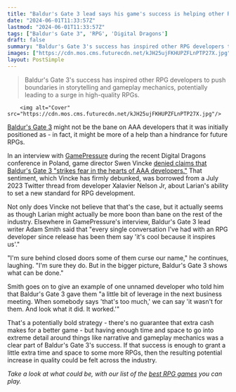 ```yaml
---
title: "Baldur's Gate 3 lead says his game's success is helping other RPGs, giving them 'a little bit of leverage in the next business meeting'"
date: "2024-06-01T11:33:57Z"
lastmod: "2024-06-01T11:33:57Z"
tags: ["Baldur's Gate 3", 'RPG', 'Digital Dragons']
draft: false
summary: "Baldur's Gate 3's success has inspired other RPG developers to push boundaries in storytelling and gameplay mechanics, potentially leading to a surge in high-quality RPGs."
images: ["https://cdn.mos.cms.futurecdn.net/kJH25ujFKHUPZFLnPTP27X.jpg"]
layout: PostSimple
---
```

> Baldur's Gate 3's success has inspired other RPG developers to push boundaries in storytelling and gameplay mechanics, potentially leading to a surge in high-quality RPGs.


        <img alt="Cover" src="https://cdn.mos.cms.futurecdn.net/kJH25ujFKHUPZFLnPTP27X.jpg"/>
        
[Baldur's Gate 3](https://www.gamesradar.com/baldurs-gate-3-guide/) might not be the bane on AAA developers that it was initially positioned as - in fact, it might be more of a help than a hindrance for future RPGs.

In an interview with [GamePressure](https://www.gamepressure.com/editorials/we-started-from-zero-and-we-could-go-back-to-zero-interview-with/zf6fc) during the recent Digital Dragons conference in Poland, game director Swen Vincke [denied claims that Baldur's Gate 3 "strikes fear in the hearts of AAA developers."](https://www.gamesradar.com/games/rpg/larian-boss-says-baldurs-gate-3-doesnt-strike-fear-in-the-hearts-of-aaa-developers-reckons-the-witcher-4-and-gta-6-can-dwarf-what-weve-been-doing/) That sentiment, which Vincke has firmly debunked, was borrowed from a July 2023 Twitter thread from developer Xalavier Nelson Jr, about Larian's ability to set a new standard for RPG development. 

Not only does Vincke not believe that that's the case, but it actually seems as though Larian might actually be more boon than bane on the rest of the industry. Elsewhere in GamePressure's interview, Baldur's Gate 3 lead writer Adam Smith said that "every single conversation I've had with an RPG developer since release has been them say 'it's cool because it inspires us'."

"I'm sure behind closed doors some of them curse our name," he continues, laughing. "I'm sure they do. But in the bigger picture, Baldur's Gate 3 shows what can be done."

Smith goes on to give an example of one unnamed developer who told him that Baldur's Gate 3 gave them "a little bit of leverage in the next business meeting. When somebody says 'that's too much,' we can say 'it wasn't for them. And look what it did. It worked.'"

That's a potentially bold strategy - there's no guarantee that extra cash makes for a better game - but having enough time and space to go into extreme detail around things like narrative and gameplay mechanics was a clear part of Baldur's Gate 3's success. If that success is enough to grant a little extra time and space to some more RPGs, then the resulting potential increase in quality could be felt across the industry.

*Take a look at what could be, with our list of the *[<em>best RPG games</em>](https://www.gamesradar.com/best-rpg-games/)* you can play.*
        